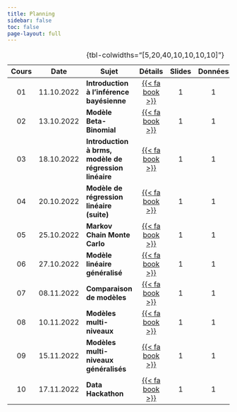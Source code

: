 ```yaml
---
title: Planning
sidebar: false
toc: false
page-layout: full
---
```


| Cours | Date | Sujet | Détails | Slides | Données | Zoom | Rethinking |
|:-----:|------|-------|:----------:|:-------:|:------:|:-------:|:----:|
| 01 | 11.10.2022 | **Introduction à l'inférence bayésienne** | [{{< fa book >}}](/content/cours01.qmd) | 1 | 1 | 1 | 1 |
| 02 | 13.10.2022 | **Modèle Beta-Binomial** | [{{< fa book >}}](/content/cours02.qmd) | 1 | 1 | 1 | 1 |
| 03 | 18.10.2022 | **Introduction à brms, modèle de régression linéaire** | [{{< fa book >}}](/content/cours03.qmd) | 1 | 1 | 1 | 1 |
| 04 | 20.10.2022 | **Modèle de régression linéaire (suite)** | [{{< fa book >}}](/content/cours04.qmd) | 1 | 1 | 1 | 1 |
| 05 | 25.10.2022 | **Markov Chain Monte Carlo** | [{{< fa book >}}](/content/cours05.qmd) | 1 | 1 | 1 | 1 |
| 06 | 27.10.2022 | **Modèle linéaire généralisé** | [{{< fa book >}}](/content/cours06.qmd) | 1 | 1 | 1 | 1 |
| 07 | 08.11.2022 | **Comparaison de modèles** | [{{< fa book >}}](/content/cours07.qmd) | 1 | 1 | 1 | 1 |
| 08 | 10.11.2022 | **Modèles multi-niveaux** | [{{< fa book >}}](/content/cours08.qmd) | 1 | 1 | 1 | 1 |
| 09 | 15.11.2022 | **Modèles multi-niveaux généralisés** | [{{< fa book >}}](/content/cours09.qmd) | 1 | 1 | 1 | 1 |
| 10 | 17.11.2022 | **Data Hackathon** | [{{< fa book >}}](/content/cours10.qmd) | 1 | 1 | 1 | 1 |

: {tbl-colwidths="\[5,20,40,10,10,10,10\]"}
